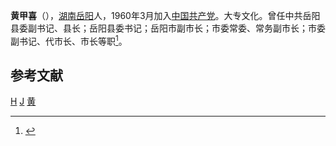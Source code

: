 '''黄甲喜'''（{{bd|1939年|8月||catIdx=H黄}}），[[湖南|湖南]][[岳阳|岳阳]]人，1960年3月加入[[中国共产党|中国共产党]]。大专文化。曾任中共岳阳县委副书记、县长；岳阳县委书记；岳阳市副市长；市委常委、常务副市长；市委副书记、代市长、市长等职<ref>{{cite web |url=http://www.yysqw.gov.cn/Html/10/3/35/1/12220059.html |title=存档副本 |accessdate=2011-12-14 |deadurl=yes |archiveurl=https://web.archive.org/web/20100609143338/http://www.yysqw.gov.cn/Html/10/3/35/1/12220059.html |archivedate=2010-06-09 }}</ref>。

==参考文献==
<references/>

{{start box}}
{{s-gov}}
{{s-before|[[欧阳松|欧阳松]]}}
{{s-title|[[岳阳市人民政府|岳阳市人民政府]]市长|1994年11月-1998年1月}} 
{{s-after|[[周昌贡|周昌贡]]}}
{{s-before|[[李先佩|李先佩]]}}
{{s-title|[[岳阳县人民政府|岳阳县人民政府]]县长|1983年12月-1984年11月}} 
{{s-after|[[葛送培|葛送培]]}}
{{s-ppo}}
{{s-before|[[莫凤雏|莫凤雏]]}}
{{s-title|[[中国共产党岳阳县委员会|中国共产党岳阳县委员会]]书记|1984年12月-1990年3月}} 
{{s-after|[[汪德辉|汪德辉]]}}
{{end box}}
{{中华人民共和国湖南省岳阳市正职领导人}}

[[Category:岳阳人|H]]
[[Category:黄姓|J]]
[[Category:岳阳市人民政府市长|黄]]